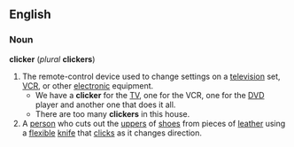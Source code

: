 == English ==
=== Noun ===
'''clicker''' (''plural'' '''clickers''')
# The remote-control device used to change settings on a [[television]] set, [[VCR]], or other [[electronic]] equipment.
#* We have a '''clicker''' for the [[TV]], one for the VCR, one for the [[DVD]] player and another one that does it all.
#* There are too many '''clickers''' in this house.
# A [[person]] who cuts out the [[upper]]s of [[shoe]]s from pieces of [[leather]] using a [[flexible]] [[knife]] that [[click]]s as it changes direction.